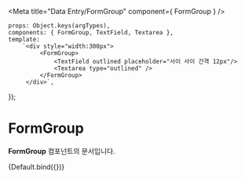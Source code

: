 
<Meta
    title="Data Entry/FormGroup"
    component={ FormGroup }
/>

    props: Object.keys(argTypes),
    components: { FormGroup, TextField, Textarea },
    template:
        `<div style="width:300px">
             <FormGroup>
                 <TextField outlined placeholder="사이 사이 간격 12px"/>
                 <Textarea type="outlined" />
             </FormGroup>
         </div>`,
});

# FormGroup

**FormGroup** 컴포넌트의 문서입니다.

<Story name="Default" height="150px">
    {Default.bind({})}
</Story>

<ArgsTable story="Default" />
